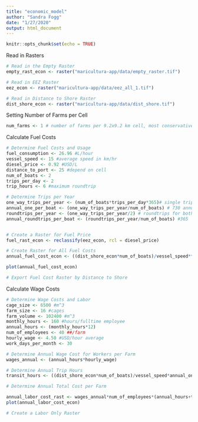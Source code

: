 ```yaml
---
title: "economic_model"
author: "Sandra Fogg"
date: "1/27/2020"
output: html_document
---
```


```r
knitr::opts_chunk$set(echo = TRUE)
```

Read in Rasters
```r
# Read in the Empty Raster
empty_rast_econ <- raster("maricultura-app/data/empty_raster.tif")

# Read in EEZ Raster
eez_econ <- raster("maricultura-app/data/eez_all_1.tif")

# Read in Distance to Shore Raster
dist_shore_econ <- raster("maricultura-app/data/dist_shore.tif")
```

Setting Number of Farms per Cell
```r
num_farms <- 1 # number of farms per 9.2x9.2 km cell, most conservative estimate of 16 cages per/farm (per cell)
```

Calculate Fuel Costs
```r
# Determine Fuel Costs and Usage
fuel_consumption <- 26.96 #L/hour
vessel_speed <- 15 #average speed in km/hr
diesel_price <- 0.92 #USD/L
distance_to_port <- 25 #depend on cell
num_of_boats <- 2
trips_per_day <- 2
trip_hours <- 6 #maximum roundtrip

# Determine Trips per Year
one_way_trips_per_year <- (num_of_boats*trips_per_day*365)# single trips for both boats combined is 1460
annual_one_per_boat <- (one_way_trips_per_year/num_of_boats) # 730 annual trips for one boat
roundtrips_per_year <- (one_way_trips_per_year/2) # roundtrips for both boats combined is 730
annual_roundtrips_per_boat <- (roundtrips_per_year/num_of_boats) #365


# Create a Raster for Fuel Price
fuel_rast_econ <- reclassify(eez_econ, rcl = diesel_price)

# Create Raster for All Fuel Costs
annual_fuel_cost_econ <- ((dist_shore_econ*num_of_boats)/vessel_speed*fuel_consumption*fuel_rast_econ*annual_one_per_boat)

plot(annual_fuel_cost_econ)

# Export Fuel Cost Raster by Distance to Shore

```

Calculate Wage Costs
```r
# Determine Wage Costs and Labor
cage_size <- 6500 #m^3
farm_size <- 16 #cages
farm_volume <- 102400 #m^3
monthly_hours <- 160 #hours/fulltime employee
annual_hours <- (monthly_hours*12)
num_of_employees <- 40 ##/farm
hourly_wage <- 4.50 #USD/hour average
work_days_per_month <- 30

# Determine Annual Wage Cost for Workers per Farm
wages_annual <- (annual_hours*hourly_wage)

# Determine Annual Trip Hours
transit_hours <- ((dist_shore_econ*num_of_boats)/vessel_speed*annual_one_per_boat)

# Determine Annual Total Cost per Farm

annual_labor_cost_rast <- wages_annual*num_of_employees*(annual_hours+transit_hours)
plot(annual_labor_cost_econ)

# Create a Labor Only Raster

```

